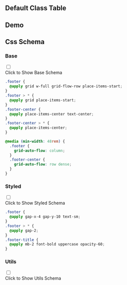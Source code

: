 

## Default Class Table
  
<CssTable name="footer" />
  
## Demo
  
<Demo></Demo>
  
## Css Schema


### Base

<div className="collapse">
<input type="checkbox" /> 
<div class="collapse-title px-0">
<span class="btn">Click to Show Base Schema</span>
</div>
<div class="collapse-content"> 

```css
.footer {
  @apply grid w-full grid-flow-row place-items-start;
}
.footer > * {
  @apply grid place-items-start;
}
.footer-center {
  @apply place-items-center text-center;
}
.footer-center > * {
  @apply place-items-center;
}

@media (min-width: 48rem) {
  .footer {
    grid-auto-flow: column;
  }
  .footer-center {
    grid-auto-flow: row dense;
  }
}

```

</div>
</div>



### Styled

<div className="collapse">
<input type="checkbox" /> 
<div class="collapse-title px-0">
<span class="btn">Click to Show Styled Schema</span>
</div>
<div class="collapse-content"> 

```css
.footer {
  @apply gap-x-4 gap-y-10 text-sm;
}
.footer > * {
  @apply gap-2;
}
.footer-title {
  @apply mb-2 font-bold uppercase opacity-60;
}

```

</div>
</div>



### Utils

<div className="collapse">
<input type="checkbox" /> 
<div class="collapse-title px-0">
<span class="btn">Click to Show Utils Schema</span>
</div>
<div class="collapse-content"> 

```css

```

</div>
</div>



